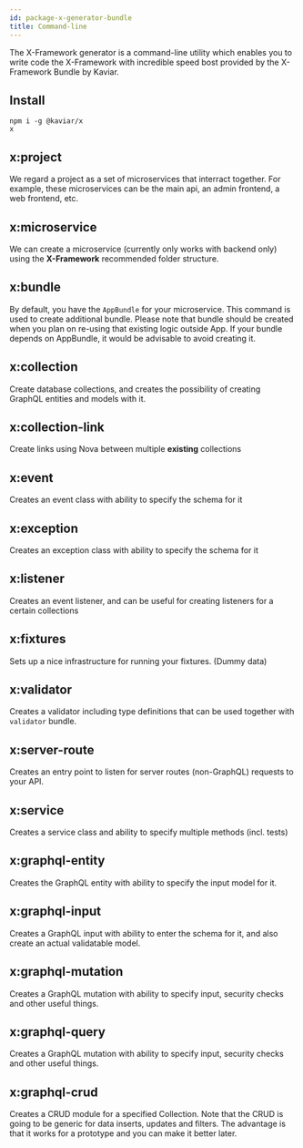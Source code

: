 ```yaml
---
id: package-x-generator-bundle
title: Command-line
---
```



<PackageHeader version="1.0.13" packageName="x-generator-bundle"  />

The X-Framework generator is a command-line utility which enables you to write code the X-Framework with incredible speed bost provided by the X-Framework Bundle by Kaviar.

## Install

```
npm i -g @kaviar/x
x
```

## x:project

We regard a project as a set of microservices that interract together. For example, these microservices can be the main api, an admin frontend, a web frontend, etc.

## x:microservice

We can create a microservice (currently only works with backend only) using the **X-Framework** recommended folder structure.

## x:bundle

By default, you have the `AppBundle` for your microservice. This command is used to create additional bundle. Please note that bundle should be created when you plan on re-using that existing logic outside App. If your bundle depends on AppBundle, it would be advisable to avoid creating it.

## x:collection

Create database collections, and creates the possibility of creating GraphQL entities and models with it.

## x:collection-link

Create links using Nova between multiple **existing** collections

## x:event

Creates an event class with ability to specify the schema for it

## x:exception

Creates an exception class with ability to specify the schema for it

## x:listener

Creates an event listener, and can be useful for creating listeners for a certain collections

## x:fixtures

Sets up a nice infrastructure for running your fixtures. (Dummy data)

## x:validator

Creates a validator including type definitions that can be used together with `validator` bundle.

## x:server-route

Creates an entry point to listen for server routes (non-GraphQL) requests to your API.

## x:service

Creates a service class and ability to specify multiple methods (incl. tests)

## x:graphql-entity

Creates the GraphQL entity with ability to specify the input model for it.

## x:graphql-input

Creates a GraphQL input with ability to enter the schema for it, and also create an actual validatable model.

## x:graphql-mutation

Creates a GraphQL mutation with ability to specify input, security checks and other useful things.

## x:graphql-query

Creates a GraphQL mutation with ability to specify input, security checks and other useful things.

## x:graphql-crud

Creates a CRUD module for a specified Collection. Note that the CRUD is going to be generic for data inserts, updates and filters. The advantage is that it works for a prototype and you can make it better later.
